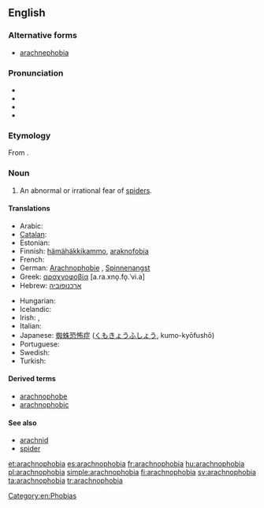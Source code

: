 ==English==

===Alternative forms===
* [[arachnephobia]]

===Pronunciation===
* {{enPR|a-rach*no-pho*bi-a}}
* {{IPA|/æˌɻæknəˈfəʊbɪə/}}
* {{audio|en-us-arachnophobia.ogg|Audio (US)}}
* {{rhymes|əʊbiə}}

===Etymology===
From {{etyl|grc}} {{term|ἀράχνη|tr=arachnē||spider|lang=grc}} {{suffix||phobia}}.

===Noun===
{{wikipedia}}
{{en-noun|-|s}}

# An abnormal or irrational fear of [[spider]]s.

====Translations====
{{trans-top|an abnormal or irrational fear of spiders}}
* Arabic: {{t|ar|رهاب العناكب|m}}
* [[Catalan]]: {{t|ca|aracnofòbia|f}}
* Estonian: {{t|et|arahnofoobia}}
* Finnish: [[hämähäkkikammo]], [[araknofobia]]
* French: {{t+|fr|arachnophobie}}
* German: [[Arachnophobie]] {{f}}, [[Spinnenangst]] {{f}}
* Greek: [[αραχνοφοβία]] [a.ra.xno̞.fo̞.ˈvi.a] {{f}}
* Hebrew: [[:he:ארכנופוביה|ארכנופוביה]]
{{trans-mid}}
* Hungarian: {{t-|hu|araknofóbia}}
* Icelandic: {{t|is|köngullóafælni|f}}
* Irish: {{t|ga|aracnafóibe|f}}, {{t|ga|uamhan damhán alla|m}}
* Italian: {{t+|it|aracnofobia|f}}
* Japanese: [[蜘蛛恐怖症]] ([[くもきょうふしょう]], kumo-kyōfushō)
* Portuguese: {{t+|pt|aracnofobia|f}}
* Swedish: {{t|sv|spindelfobi}}
* Turkish: {{t+|tr|araknofobi}}
{{trans-bottom}}

====Derived terms====
* [[arachnophobe]]
* [[arachnophobic]]

====See also====
* [[arachnid]]
* [[spider]]

[[Category:en:Phobias]]

[[et:arachnophobia]]
[[es:arachnophobia]]
[[fr:arachnophobia]]
[[hu:arachnophobia]]
[[pl:arachnophobia]]
[[simple:arachnophobia]]
[[fi:arachnophobia]]
[[sv:arachnophobia]]
[[ta:arachnophobia]]
[[tr:arachnophobia]]